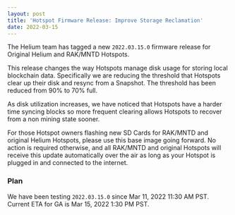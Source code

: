 ```yaml
---
layout: post
title: 'Hotspot Firmware Release: Improve Storage Reclamation'
date: 2022-03-15
---
```


The Helium team has tagged a new `2022.03.15.0` firmware release for Original Helium and RAK/MNTD
Hotspots.

<!--truncate-->

This release changes the way Hotspots manage disk usage for storing local blockchain data.
Specifically we are reducing the threshold that Hotspots clear up their disk and resync from a
Snapshot. The threshold has been reduced from 90% to 70% full.

As disk utilization increases, we have noticed that Hotspots have a harder time syncing blocks so
more frequent clearing allows Hotspots to recover from a non mining state sooner.

For those Hotspot owners flashing new SD Cards for RAK/MNTD and original Helium Hotspots, please use
this base image going forward. No action is required otherwise, and all RAK/MNTD and original
Hotspots will receive this update automatically over the air as long as your Hotspot is plugged in
and connected to the internet.

### Plan

We have been testing `2022.03.15.0` since Mar 11, 2022 11:30 AM PST. Current ETA for GA is Mar 15,
2022 1:30 PM PST.
